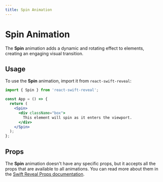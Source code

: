 ```yaml
---
title: Spin Animation
---
```


# Spin Animation

The **Spin** animation adds a dynamic and rotating effect to elements, creating an engaging visual transition.

## Usage

To use the **Spin** animation, import it from `react-swift-reveal`:

```jsx filename="App.jsx" {3} copy
import { Spin } from 'react-swift-reveal';

const App = () => {
  return (
    <Spin>
      <div className="box">
        This element will spin as it enters the viewport.
      </div>
    </Spin>
  );
};
```

## Props

The **Spin** animation doesn't have any specific props, but it accepts all the props that are available to all animations. You can read more about them in the [Swift Reveal Props documentation](/animations/props/).
